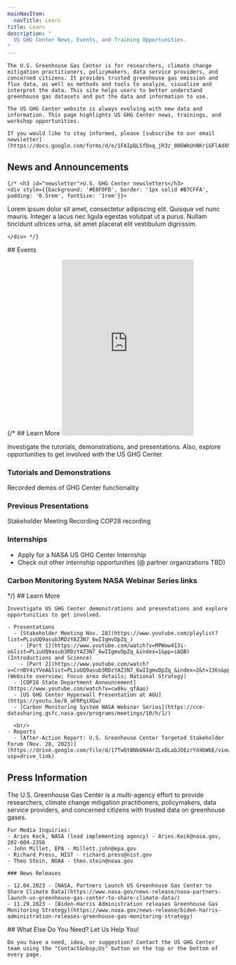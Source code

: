 ```yaml
---
mainNavItem:
  navTitle: Learn
title: Learn
description: "
  US GHG Center News, Events, and Training Opportunities.
"
---
```



<AnchorScroll />
<Block >
  <Prose>

    The U.S. Greenhouse Gas Center is for researchers, climate change mitigation practitioners, policymakers, data service providers, and concerned citizens. It provides trusted greenhouse gas emission and flux data, as well as methods and tools to analyze, visualize and interpret the data. This site helps users to better understand greenhouse gas datasets and put the data and information to use.

    The US GHG Center website is always evolving with new data and information. This page highlights US GHG Center news, trainings, and workshop opportunities.  

    If you would like to stay informed, please [subscribe to our email newsletter](https://docs.google.com/forms/d/e/1FAIpQLSfDxq_jR3z_006WkUnNKriGFlAdXhiZxC0ppkxV9fDXSM_FxQ/viewform).
  </Prose>
</Block>

<Block>
  <Prose>
    <h2 id="news">News and Announcements</h2>
    <EventsComponent items={NEWS_ITEMS} />

    {/* <h3 id="newsletter">U.S. GHG Center newsletters</h3>
    <div style={{background: '#E8F0FD', border: '1px solid #B7CFFA', padding: '0.5rem', fontSize: '1rem'}}>

Lorem ipsum dolor sit amet, consectetur adipiscing elit. Quisque vel nunc mauris. Integer a lacus nec ligula egestas volutpat ut a purus. Nullam tincidunt ultrices urna, sit amet placerat elit vestibulum dignissim.
    
    </div> */}
  </Prose>
</Block>



<Block>
  <Prose>
    ## Events 
    <EventsComponent items={EVENT_ITEMS} />
  </Prose>
</Block>


{/* <Block>
  <Prose>
    ## Learn More
    <Embed
      src="https://www.youtube.com/embed/YQWespzOtzI?si=0T-HzC405nrLfsTp" 
      height="400"
    />


  Investigate the tutorials, demonstrations, and presentations. Also, explore opportunities to get involved with the US GHG Center.

  ### Tutorials and Demonstrations
  Recorded demos of GHG Center functionality

  ### Previous Presentations
  Stakeholder Meeting Recording
  COP28 recording

  ### Internships
  - Apply for a NASA US GHG Center Internship 
  - Check out other internship opportunities (@ partner organizations TBD)
  
  ### Carbon Monitoring System NASA Webinar Series links
  </Prose>
</Block> */}

<Block>
  <Prose>
    ## Learn More

    Investigate US GHG Center demonstrations and presentations and explore opportunities to get involved.

    - Presentations 
      - [Stakeholder Meeting Nov. 28](https://www.youtube.com/playlist?list=PLiuUQ9asub3RDzYAZ3N7_6wIIgmvDpZq_) 
        - [Part 1](https://www.youtube.com/watch?v=MPWow413i-o&list=PLiuUQ9asub3RDzYAZ3N7_6wIIgmvDpZq_&index=1&pp=iAQB) (Introductions and Science)
        - [Part 2](https://www.youtube.com/watch?v=CrnBY4iYVeA&list=PLiuUQ9asub3RDzYAZ3N7_6wIIgmvDpZq_&index=2&t=136s&pp=iAQB) (Website overview; Focus area details; National Strategy)
      - [COP28 State Department Announcement](https://www.youtube.com/watch?v=cw8ku_qfAao)
      - [US GHG Center Hyperwall Presentation at AGU](https://youtu.be/8_aFRPqiXGw)
      - [Carbon Monitoring System NASA Webinar Series](https://cce-datasharing.gsfc.nasa.gov/programs/meetings/10/h/1/)

      <br/>
    - Reports
      - [After-Action Report: U.S. Greenhouse Center Targeted Stakeholder Forum (Nov. 28, 2023)](https://drive.google.com/file/d/17TwQtBNb6N4ArZLxDLabJOEzrYd4bWbE/view?usp=drive_link)
  </Prose>
</Block>

<Block>
  <Prose>
   <h2 id="press"> Press Information </h2>
   The U.S. Greenhouse Gas Center is a multi-agency effort to provide researchers, climate change mitigation practitioners, policymakers, data service providers, and concerned citizens with trusted data on greenhouse gases. 

    For Media Inquiries:
    - Aries Keck, NASA (lead implementing agency) - Aries.Keck@nasa.gov, 202-604-2356
    - John Millet, EPA - Millett.john@epa.gov
    - Richard Press, NIST - richard.press@nist.gov 
    - Theo Stein, NOAA - theo.stein@noaa.gov

    ### News Releases

    - 12.04.2023 - [NASA, Partners Launch US Greenhouse Gas Center to Share Climate Data](https://www.nasa.gov/news-release/nasa-partners-launch-us-greenhouse-gas-center-to-share-climate-data/)
    - 11.29.2023 - [Biden-Harris Administration releases Greenhouse Gas Monitoring Strategy](https://www.noaa.gov/news-release/biden-harris-administration-releases-greenhouse-gas-monitoring-strategy)
  </Prose>
</Block>

<Block>
  <Prose>
    ## What Else Do You Need?  Let Us Help You!

    Do you have a need, idea, or suggestion? Contact the US GHG Center team using the "Contact&nbsp;Us" button on the top or the bottom of every page.
  </Prose>
</Block>

